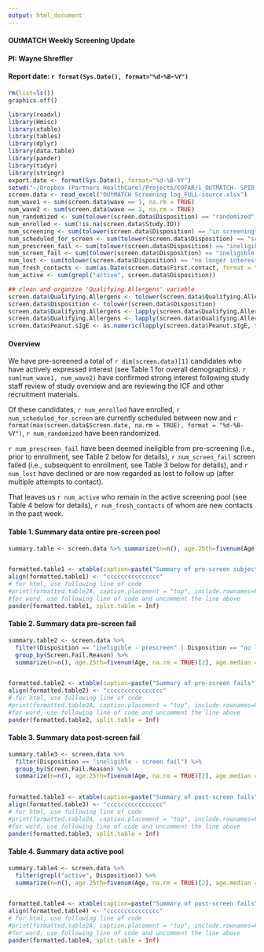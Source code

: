 ```yaml
---
output: html_document
---
```

#### OUtMATCH Weekly Screening Update
#### PI: Wayne Shreffler
#### Report date: `r format(Sys.Date(), format="%d-%B-%Y")`

```r
rm(list=ls())
graphics.off()

library(readxl)
library(Hmisc)
library(xtable)
library(tables)
library(dplyr)
library(data.table)
library(pander)
library(tidyr)
library(stringr)
export.date <- format(Sys.Date(), format="%d-%B-%Y")
setwd("~/Dropbox (Partners HealthCare)/Projects/COFAR/1_OUTMATCH- SPID 1469/Logs/Screening log/")
screen.data <- read_excel("OUtMATCH Screening log_FULL-source.xlsx")
num_wave1 <- sum(screen.data$wave == 1, na.rm = TRUE)
num_wave2 <- sum(screen.data$wave == 2, na.rm = TRUE)
num_randomized <- sum(tolower(screen.data$Disposition) == "randomized", na.rm = TRUE)
num_enrolled <- sum(!is.na(screen.data$Study.ID))
num_screening <- sum(tolower(screen.data$Disposition) == "in screening", na.rm = TRUE)
num_scheduled_for_screen <- sum(tolower(screen.data$Disposition) == "screen scheduled", na.rm = TRUE)
num_prescreen_fail <- sum(tolower(screen.data$Disposition) == "ineligible - prescreen", na.rm = TRUE)
num_screen_fail <- sum(tolower(screen.data$Disposition) == "ineligible - screen fail", na.rm = TRUE)
num_lost <- sum(tolower(screen.data$Disposition) == "no longer interested" | tolower(screen.data$Disposition) == "lost to follow up", na.rm = TRUE) 
num_fresh_contacts <- sum(as.Date(screen.data$First.contact, format = "%Y-%m-%d") > (as.Date(Sys.Date(), format = "%Y-%m-%d") - 7), na.rm = TRUE)
num_active <- sum(grepl("active", screen.data$Disposition))

## clean and organize 'Qualifying.Allergens' variable
screen.data$Qualifying.Allergens <- tolower(screen.data$Qualifying.Allergens)
screen.data$Disposition <- tolower(screen.data$Disposition)
screen.data$Qualifying.Allergens <- lapply(screen.data$Qualifying.Allergens, function(x) gsub("\\?", "", x))
screen.data$Qualifying.Allergens <- lapply(screen.data$Qualifying.Allergens, function(x) tolower(x))
screen.data$Peanut.sIgE <- as.numeric(lapply(screen.data$Peanut.sIgE, function(x) gsub(">=", "", x)))
```

#### Overview

We have pre-screened a total of `r dim(screen.data)[1]` candidates who have actively expressed interest (see Table 1 for overall demographics). `r sum(num_wave1, num_wave2)` have confirmed strong interest following study staff review of study overview and are reviewing the ICF and other recruitment materials.


Of these candidates, `r num_enrolled` have enrolled, `r num_scheduled_for_screen` are currently scheduled between now and `r format(max(screen.data$Screen.date, na.rm = TRUE), format = "%d-%B-%Y")`, `r num_randomized` have been randomized. 

`r num_prescreen_fail` have been deemed ineligible from pre-screening (i.e., prior to enrollment, see Table 2 below for details), `r num_screen_fail` screen failed (i.e., subsequent to enrollment, see Table 3 below for details), and `r num_lost` have declined or are now regarded as lost to follow up (after multiple attempts to contact). 

That leaves us `r num_active` who remain in the active screening pool (see Table 4 below for details), `r num_fresh_contacts` of whom are new contacts in the past week. 


#### Table 1. Summary data entire pre-screen pool
```r
summary.table <- screen.data %>% summarize(n=n(), age.25th=fivenum(Age, na.rm = TRUE)[2], age.median = median(Age, na.rm = TRUE), age.75th = fivenum(Age, na.rm = TRUE)[3], perc.Male = round(sum(screen.data$Gender == "M", na.rm = TRUE) / length(screen.data$Gender) * 100), milk = sum(grepl("milk", screen.data$Qualifying.Allergens)), egg = sum(grepl("egg", screen.data$Qualifying.Allergens)), wheat = sum(grepl("wheat", screen.data$Qualifying.Allergens)), cashew = sum(grepl("cashew", screen.data$Qualifying.Allergens)), hazelnut = sum(grepl("hazel", screen.data$Qualifying.Allergens)), walnut = sum(grepl("walnut", screen.data$Qualifying.Allergens)), pn.IgE.25th = fivenum(screen.data$Peanut.sIgE, na.rm = TRUE)[2], pn.IgE.median = fivenum(screen.data$Peanut.sIgE, na.rm = TRUE)[3], pn.IgE.75th = fivenum(screen.data$Peanut.sIgE, na.rm = TRUE)[4])


formatted.table1 <- xtable(caption=paste("Summary of pre-screen subject information as of", export.date, " "), summary.table, digits = 0, label="tab1")
align(formatted.table1) <- "ccccccccccccccc"
# for html, use following line of code
#print(formatted.table2A, caption.placement = "top", include.rownames=FALSE, type='html')
#for word, use following line of code and uncomment the line above
pander(formatted.table1, split.table = Inf)
```

#### Table 2. Summary data pre-screen fail
```r
summary.table2 <- screen.data %>% 
  filter(Disposition == "ineligible - prescreen" | Disposition == "no longer interested") %>%
  group_by(Screen.Fail.Reason) %>%
  summarize(n=n(), age.25th=fivenum(Age, na.rm = TRUE)[2], age.median = median(Age, na.rm = TRUE), age.75th = fivenum(Age, na.rm = TRUE)[3], perc.Male = round(sum(Gender == "M", na.rm = TRUE) / length(Gender) * 100), milk = sum(grepl("milk", Qualifying.Allergens)), egg = sum(grepl("egg", Qualifying.Allergens)), wheat = sum(grepl("wheat", Qualifying.Allergens)), cashew = sum(grepl("cashew", Qualifying.Allergens)), hazelnut = sum(grepl("hazel", Qualifying.Allergens)), walnut = sum(grepl("walnut", Qualifying.Allergens)), pn.IgE.25th = fivenum(Peanut.sIgE, na.rm = TRUE)[2], pn.IgE.median = fivenum(Peanut.sIgE, na.rm = TRUE)[3], pn.IgE.75th = fivenum(Peanut.sIgE, na.rm = TRUE)[4])


formatted.table2 <- xtable(caption=paste("Summary of pre-screen fails", export.date, " "), summary.table2, digits = 0, label="tab2")
align(formatted.table2) <- "cccccccccccccccc"
# for html, use following line of code
#print(formatted.table2A, caption.placement = "top", include.rownames=FALSE, type='html')
#for word, use following line of code and uncomment the line above
pander(formatted.table2, split.table = Inf)
```

#### Table 3. Summary data post-screen fail
```r
summary.table3 <- screen.data %>% 
  filter(Disposition == "ineligible - screen fail") %>%
  group_by(Screen.Fail.Reason) %>%
  summarize(n=n(), age.25th=fivenum(Age, na.rm = TRUE)[2], age.median = median(Age, na.rm = TRUE), age.75th = fivenum(Age, na.rm = TRUE)[3], perc.Male = round(sum(Gender == "M", na.rm = TRUE) / length(Gender) * 100), milk = sum(grepl("milk", Qualifying.Allergens)), egg = sum(grepl("egg", Qualifying.Allergens)), wheat = sum(grepl("wheat", Qualifying.Allergens)), cashew = sum(grepl("cashew", Qualifying.Allergens)), hazelnut = sum(grepl("hazel", Qualifying.Allergens)), walnut = sum(grepl("walnut", Qualifying.Allergens)), pn.IgE.25th = fivenum(Peanut.sIgE, na.rm = TRUE)[2], pn.IgE.median = fivenum(Peanut.sIgE, na.rm = TRUE)[3], pn.IgE.75th = fivenum(Peanut.sIgE, na.rm = TRUE)[4])


formatted.table3 <- xtable(caption=paste("Summary of post-screen fails", export.date, " "), summary.table3, digits = 0, label="tab3")
align(formatted.table3) <- "cccccccccccccccc"
# for html, use following line of code
#print(formatted.table2A, caption.placement = "top", include.rownames=FALSE, type='html')
#for word, use following line of code and uncomment the line above
pander(formatted.table3, split.table = Inf)
```

#### Table 4. Summary data active pool
```r
summary.table4 <- screen.data %>% 
  filter(grepl("active", Disposition)) %>%
  summarize(n=n(), age.25th=fivenum(Age, na.rm = TRUE)[2], age.median = median(Age, na.rm = TRUE), age.75th = fivenum(Age, na.rm = TRUE)[3], perc.Male = round(sum(Gender == "M", na.rm = TRUE) / length(Gender) * 100), milk = sum(grepl("milk", Qualifying.Allergens)), egg = sum(grepl("egg", Qualifying.Allergens)), wheat = sum(grepl("wheat", Qualifying.Allergens)), cashew = sum(grepl("cashew", Qualifying.Allergens)), hazelnut = sum(grepl("hazel", Qualifying.Allergens)), walnut = sum(grepl("walnut", Qualifying.Allergens)), pn.IgE.25th = fivenum(Peanut.sIgE, na.rm = TRUE)[2], pn.IgE.median = fivenum(Peanut.sIgE, na.rm = TRUE)[3], pn.IgE.75th = fivenum(Peanut.sIgE, na.rm = TRUE)[4])


formatted.table4 <- xtable(caption=paste("Summary of post-screen fails", export.date, " "), summary.table4, digits = 0, label="tab4")
align(formatted.table4) <- "ccccccccccccccc"
# for html, use following line of code
#print(formatted.table2A, caption.placement = "top", include.rownames=FALSE, type='html')
#for word, use following line of code and uncomment the line above
pander(formatted.table4, split.table = Inf)
```